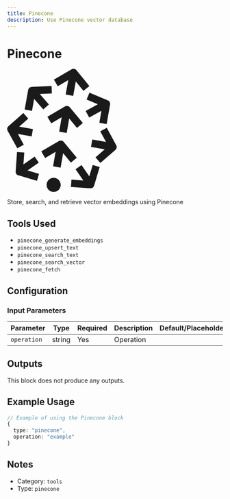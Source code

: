 ```yaml
---
title: Pinecone
description: Use Pinecone vector database
---
```



# Pinecone

<BlockInfoCard 
  type="pinecone"
  color="#0D1117"
  category="tools"
/>

<div className="not-prose my-6 flex justify-center"><svg
      {...props}
      width="256px"
      height="288px"
      viewBox="0 0 256 288"
      version="1.1"
      xmlns="http://www.w3.org/2000/svg"
      xmlnsXlink="http://www.w3.org/1999/xlink"
      preserveAspectRatio="xMidYMid"
    >
      <path
        d="M108.633615,254.43629 C117.713862,254.43629 125.074857,261.797284 125.074857,270.877532 C125.074857,279.957779 117.713862,287.318774 108.633615,287.318774 C99.5533677,287.318774 92.1923728,279.957779 92.1923728,270.877532 C92.1923728,261.797284 99.5533677,254.43629 108.633615,254.43629 Z M199.849665,224.438339 L216.09705,229.252379 L203.199913,272.780219 C202.072982,276.58361 198.458049,279.095992 194.500389,278.826397 L190.516677,278.552973 L190.419263,278.633409 L149.02918,275.728903 L150.180842,258.822508 L177.989056,260.709686 L159.783784,234.447622 L173.709616,224.792379 L191.938895,251.08702 L199.849665,224.438339 Z M23.0126771,194.347476 L39.9158866,195.544979 L37.935897,223.348728 L64.1501315,205.120082 L73.8271476,219.030793 L47.578736,237.278394 L74.3707554,245.173037 L69.5818063,261.427835 L25.8485266,248.543243 C22.0304448,247.418369 19.5101155,243.787479 19.7913963,239.817092 L23.0126771,194.347476 Z M132.151306,170.671396 L162.658679,207.503468 L148.909247,218.891886 L130.753266,196.972134 L124.866941,230.673893 L107.280249,227.599613 L113.172232,193.845272 L88.7296311,208.256891 L79.6674587,192.874434 L120.745504,168.674377 C124.522104,166.449492 129.355297,167.295726 132.151306,170.671396 Z M217.504528,145.960198 L232.744017,137.668804 L254.94482,178.473633 C256.889641,182.048192 256.088221,186.494171 253.017682,189.164674 L249.876622,191.878375 L217.826246,219.77131 L206.441034,206.680621 L227.988588,187.934494 L195.893546,182.152609 L198.972402,165.078949 L231.044844,170.857793 L217.504528,145.960198 Z M37.7821805,103.299272 L49.2622123,116.306888 L28.0106317,135.050179 L60.1668233,140.664193 L57.1863573,157.755303 L24.9947229,152.136967 L38.822104,177.134576 L23.6411026,185.532577 L1.08439616,144.756992 C-0.885025494,141.196884 -0.115545265,136.746375 2.93488097,134.054184 L37.7821805,103.299272 Z M146.476311,89.8796828 L176.88045,126.612847 L163.1271,137.996532 L144.975445,116.067101 L139.08912,149.778947 L121.502428,146.704666 L127.374238,113.081452 L103.025237,127.354817 L93.9976317,111.952048 L131.398812,90.0233663 L131.435631,89.880899 L131.600545,89.9023265 L135.085833,87.870141 C138.861877,85.6569913 143.68556,86.5079996 146.476311,89.8796828 Z M185.655786,71.8143168 L192.305535,55.7902703 L235.318239,73.6399229 C239.072486,75.1978811 241.2415,79.1537636 240.536356,83.1568091 L239.820231,87.1385839 L232.47517,128.919545 L215.389188,125.909819 L220.312646,97.9413879 L191.776157,113.7129 L183.390302,98.5251862 L211.981072,82.7408038 L185.655786,71.8143168 Z M103.71696,40.2373824 L104.456513,57.5706533 L76.0432671,58.785006 L97.4730368,83.2749086 L84.4165529,94.6993319 L62.9507932,70.1728358 L57.949673,98.1737132 L40.8716575,95.1191088 L49.0561498,49.3603563 C49.771444,45.3612115 53.1664633,42.3942036 57.2253811,42.2210231 L61.246149,42.0411642 L61.3363168,41.9758 L103.71696,40.2373824 Z M161.838155,3.27194826 L192.104824,40.2369789 L178.291207,51.5474574 L160.327329,29.6043227 L154.268381,63.2715157 L136.697231,60.1096121 L142.766468,26.3665075 L118.24002,40.7062765 L109.232678,25.2916494 L150.427675,1.21987397 C154.218286,-0.995121237 159.056796,-0.124957814 161.838155,3.27194826 Z"
        fill="currentColor"
      />
    </svg></div>

Store, search, and retrieve vector embeddings using Pinecone

## Tools Used

- `pinecone_generate_embeddings`
- `pinecone_upsert_text`
- `pinecone_search_text`
- `pinecone_search_vector`
- `pinecone_fetch`

## Configuration

### Input Parameters

| Parameter | Type | Required | Description | Default/Placeholder |
| --------- | ---- | -------- | ----------- | ------------------ |
| `operation` | string | Yes | Operation |  |



## Outputs

This block does not produce any outputs.

## Example Usage

```typescript
// Example of using the Pinecone block
{
  type: "pinecone",
  operation: "example"
}
```

## Notes

- Category: `tools`
- Type: `pinecone`
